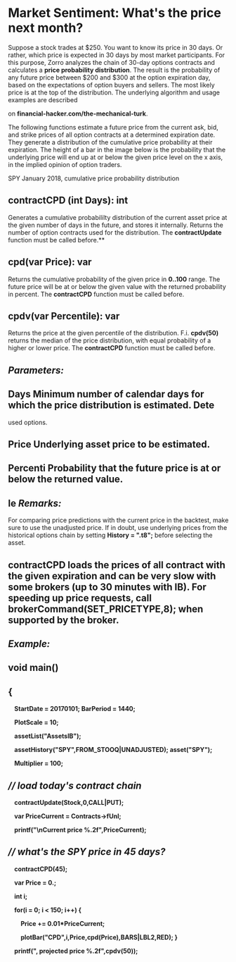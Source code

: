# ﻿Market  Sentiment:  What's  the  price  next month? 

Suppose a stock trades at $250. You want to know its price in 30 days. Or rather, which price is expected in 30 days by most market participants. For this purpose, Zorro analyzes the chain of 30-day options contracts and calculates a **price probability distribution**. The result is the probability of any future price between $200 and $300 at the option expiration day, based on the expectations of option buyers and sellers. The most likely price is at the top of the distribution. The underlying algorithm and usage examples are described 

on **financial-hacker.com/the-mechanical-turk**. 

The following functions estimate a future price from the current ask, bid, and strike prices of all option contracts at a determined expiration date. They generate a distribution of the cumulative price probability at their expiration. The height of a bar in the image below is the probability that the underlying price will end up at or below the given price level on the x axis, in the implied opinion of option traders. 

SPY January 2018, cumulative price probability distribution 

## contractCPD (int Days): int 

Generates a cumulative probabililty distribution of the current asset price at the given number of days in the future, and stores it internally. Returns the number of option contracts used for the distribution. The **contractUpdate** function must be called before.**  

## cpd(var Price): var 

Returns the cumulative probability of the given price in **0..100** range. The future price will be at or below the given value with the returned probability in percent. The **contractCPD** function must be called before.

## cpdv(var Percentile): var 

Returns the price at the given percentile of the distribution. F.i. **cpdv(50)** returns the median of the price distribution, with equal probability of a higher or lower price. The **contractCPD** function must be called before. 

## *Parameters:* 

## Days  Minimum number of calendar days for which the price distribution is estimated. Dete

used options. 

## Price  Underlying asset price to be estimated. 

## Percenti Probability that the future price is at or below the returned value. 

## le *Remarks:* 

For comparing price predictions with the current price in the backtest, make sure to use the unadjusted price. If in doubt, use underlying prices from the historical options chain by setting **History = ".t8";** before selecting the asset. 

## contractCPD loads the prices of all contract with the given expiration and can be very slow with some brokers (up to 30 minutes with IB). For speeding up price requests, call brokerCommand(SET\_PRICETYPE,8); when supported by the broker. 

## *Example:* 

## void main()  

## { 

`  `**StartDate = 20170101;   BarPeriod = 1440;** 

`  `**PlotScale = 10;** 

`  `**assetList("AssetsIB");** 

`  `**assetHistory("SPY",FROM\_STOOQ|UNADJUSTED);   asset("SPY");** 

`  `**Multiplier = 100;** 

## *// load today's contract chain* 

`  `**contractUpdate(Stock,0,CALL|PUT);** 

`  `**var PriceCurrent = Contracts->fUnl;** 

`  `**printf("\nCurrent price %.2f",PriceCurrent);** 

## *// what's the SPY price in 45 days?* 

`  `**contractCPD(45);** 

`  `**var Price = 0.;** 

`  `**int i;** 

`  `**for(i = 0; i < 150; i++) {** 

`    `**Price += 0.01\*PriceCurrent;** 

`    `**plotBar("CPD",i,Price,cpd(Price),BARS|LBL2,RED);   }** 

`  `**printf(", projected price %.2f",cpdv(50));** 
